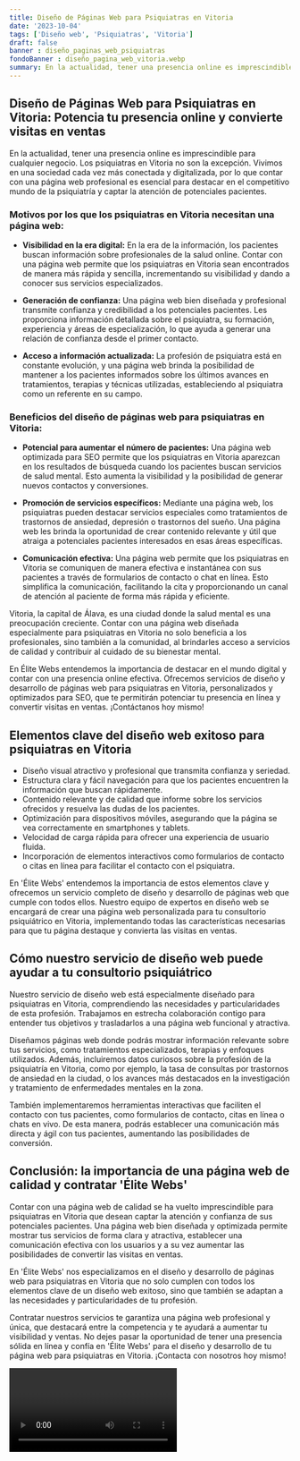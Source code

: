 ```yaml
---
title: Diseño de Páginas Web para Psiquiatras en Vitoria
date: '2023-10-04'
tags: ['Diseño web', 'Psiquiatras', 'Vitoria']
draft: false
banner : diseño_paginas_web_psiquiatras
fondoBanner : diseño_pagina_web_vitoria.webp
summary: En la actualidad, tener una presencia online es imprescindible para cualquier negocio. Los psiquiatras en Vitoria no son la excepción. Vivimos en una sociedad cada vez más conectada y digitalizada, por lo que contar con una página web profesional es esencial para destacar en el competitivo mundo de la psiquiatría y captar la atención de potenciales pacientes.
---
```


## Diseño de Páginas Web para Psiquiatras en Vitoria: Potencia tu presencia online y convierte visitas en ventas

En la actualidad, tener una presencia online es imprescindible para cualquier negocio. Los psiquiatras en Vitoria no son la excepción. Vivimos en una sociedad cada vez más conectada y digitalizada, por lo que contar con una página web profesional es esencial para destacar en el competitivo mundo de la psiquiatría y captar la atención de potenciales pacientes.

### Motivos por los que los psiquiatras en Vitoria necesitan una página web:

- **Visibilidad en la era digital:** En la era de la información, los pacientes buscan información sobre profesionales de la salud online. Contar con una página web permite que los psiquiatras en Vitoria sean encontrados de manera más rápida y sencilla, incrementando su visibilidad y dando a conocer sus servicios especializados.

- **Generación de confianza:** Una página web bien diseñada y profesional transmite confianza y credibilidad a los potenciales pacientes. Les proporciona información detallada sobre el psiquiatra, su formación, experiencia y áreas de especialización, lo que ayuda a generar una relación de confianza desde el primer contacto.

- **Acceso a información actualizada:** La profesión de psiquiatra está en constante evolución, y una página web brinda la posibilidad de mantener a los pacientes informados sobre los últimos avances en tratamientos, terapias y técnicas utilizadas, estableciendo al psiquiatra como un referente en su campo.

### Beneficios del diseño de páginas web para psiquiatras en Vitoria:

- **Potencial para aumentar el número de pacientes:** Una página web optimizada para SEO permite que los psiquiatras en Vitoria aparezcan en los resultados de búsqueda cuando los pacientes buscan servicios de salud mental. Esto aumenta la visibilidad y la posibilidad de generar nuevos contactos y conversiones.

- **Promoción de servicios específicos:** Mediante una página web, los psiquiatras pueden destacar servicios especiales como tratamientos de trastornos de ansiedad, depresión o trastornos del sueño. Una página web les brinda la oportunidad de crear contenido relevante y útil que atraiga a potenciales pacientes interesados en esas áreas específicas.

- **Comunicación efectiva:** Una página web permite que los psiquiatras en Vitoria se comuniquen de manera efectiva e instantánea con sus pacientes a través de formularios de contacto o chat en línea. Esto simplifica la comunicación, facilitando la cita y proporcionando un canal de atención al paciente de forma más rápida y eficiente.

Vitoria, la capital de Álava, es una ciudad donde la salud mental es una preocupación creciente. Contar con una página web diseñada especialmente para psiquiatras en Vitoria no solo beneficia a los profesionales, sino también a la comunidad, al brindarles acceso a servicios de calidad y contribuir al cuidado de su bienestar mental.

En Élite Webs entendemos la importancia de destacar en el mundo digital y contar con una presencia online efectiva. Ofrecemos servicios de diseño y desarrollo de páginas web para psiquiatras en Vitoria, personalizados y optimizados para SEO, que te permitirán potenciar tu presencia en línea y convertir visitas en ventas. ¡Contáctanos hoy mismo!

<GifSeo />

<Cta />

## Elementos clave del diseño web exitoso para psiquiatras en Vitoria

- Diseño visual atractivo y profesional que transmita confianza y seriedad.
- Estructura clara y fácil navegación para que los pacientes encuentren la información que buscan rápidamente.
- Contenido relevante y de calidad que informe sobre los servicios ofrecidos y resuelva las dudas de los pacientes.
- Optimización para dispositivos móviles, asegurando que la página se vea correctamente en smartphones y tablets.
- Velocidad de carga rápida para ofrecer una experiencia de usuario fluida.
- Incorporación de elementos interactivos como formularios de contacto o citas en línea para facilitar el contacto con el psiquiatra.

En 'Élite Webs' entendemos la importancia de estos elementos clave y ofrecemos un servicio completo de diseño y desarrollo de páginas web que cumple con todos ellos. Nuestro equipo de expertos en diseño web se encargará de crear una página web personalizada para tu consultorio psiquiátrico en Vitoria, implementando todas las características necesarias para que tu página destaque y convierta las visitas en ventas.

## Cómo nuestro servicio de diseño web puede ayudar a tu consultorio psiquiátrico

Nuestro servicio de diseño web está especialmente diseñado para psiquiatras en Vitoria, comprendiendo las necesidades y particularidades de esta profesión. Trabajamos en estrecha colaboración contigo para entender tus objetivos y trasladarlos a una página web funcional y atractiva.

Diseñamos páginas web donde podrás mostrar información relevante sobre tus servicios, como tratamientos especializados, terapias y enfoques utilizados. Además, incluiremos datos curiosos sobre la profesión de la psiquiatría en Vitoria, como por ejemplo, la tasa de consultas por trastornos de ansiedad en la ciudad, o los avances más destacados en la investigación y tratamiento de enfermedades mentales en la zona.

También implementaremos herramientas interactivas que faciliten el contacto con tus pacientes, como formularios de contacto, citas en línea o chats en vivo. De esta manera, podrás establecer una comunicación más directa y ágil con tus pacientes, aumentando las posibilidades de conversión.

## Conclusión: la importancia de una página web de calidad y contratar 'Élite Webs'

Contar con una página web de calidad se ha vuelto imprescindible para psiquiatras en Vitoria que desean captar la atención y confianza de sus potenciales pacientes. Una página web bien diseñada y optimizada permite mostrar tus servicios de forma clara y atractiva, establecer una comunicación efectiva con los usuarios y a su vez aumentar las posibilidades de convertir las visitas en ventas.

En 'Élite Webs' nos especializamos en el diseño y desarrollo de páginas web para psiquiatras en Vitoria que no solo cumplen con todos los elementos clave de un diseño web exitoso, sino que también se adaptan a las necesidades y particularidades de tu profesión.

Contratar nuestros servicios te garantiza una página web profesional y única, que destacará entre la competencia y te ayudará a aumentar tu visibilidad y ventas. No dejes pasar la oportunidad de tener una presencia sólida en línea y confía en 'Élite Webs' para el diseño y desarrollo de tu página web para psiquiatras en Vitoria. ¡Contacta con nosotros hoy mismo!

<Video />

<CtaBot job='Psiquiatras' city='Vitoria'/>

<Gmaps query='Vitoria+españa+maps' />